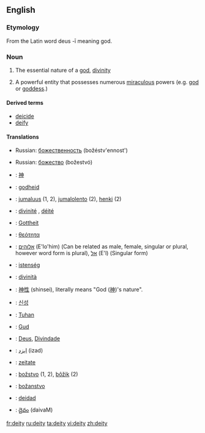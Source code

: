 ==English==

===Etymology===
From the Latin word deus -ī meaning god.

===Noun===
{{en-noun-reg-y|deit|y}}

# {{cattag|religion|God}} The essential nature of a [[god]], [[divinity]]
# {{cattag|religion|God}} A powerful entity that possesses numerous [[miraculous]] powers (e.g. [[god]] or [[goddess]].)

====Derived terms====
*[[deicide]]
*[[deify]]

====Translations====
{{trans-top|The essential nature of a god, divinity}}
{{trans-mid}}
*Russian: [[божественность]] (božéstv'ennost') {{f}}
{{trans-bottom}}

{{trans-top|A powerful entity that possesses numerous miraculous powers}}
{{trans-mid}}
*Russian: [[божество]] (božestvó) {{n}}
{{trans-bottom}}

{{rfc-trans}}
{{trans-top|Translations to be checked}}
*{{ttbc|Chinese}}: [[神]]
*{{ttbc|Dutch}}: [[godheid]] {{f}}
*{{ttbc|Finnish}}: [[jumaluus]] (1, 2), [[jumalolento]] (2), [[henki]] (2)
*{{ttbc|French}}: [[divinité]] {{f}}, [[déité]] {{f}}
*{{ttbc|German}}: [[Gottheit]] {{f}}
*{{ttbc|Greek}}: [[θεότητα]] {{f}}
*{{ttbc|Hebrew}}: [[אלוהים]] (E'lo'him) (Can be related as male, female, singular or plural, however word form is plural), [[אל]] (E'l) (Singular form)
*{{ttbc|Hungarian}}: [[istenség]]
*{{ttbc|Italian}}: [[divinità]] {{f}}
*{{ttbc|Japanese}}: [[神性]] (shinsei), literally means "God ([[神]])'s nature".
{{trans-mid}}
*{{ttbc|Korean}}: [[신성]]
*{{ttbc|Malay}}: [[Tuhan]]
*{{ttbc|Norwegian}}: [[Gud]]
*{{ttbc|Portuguese}}: [[Deus]], [[Divindade]]
*{{ttbc|Persian}}: [[ایزد]] (izad)
*{{ttbc|Romanian}}: [[zeitate]] {{f}}
*{{ttbc|Slovak}}: [[božstvo]] {{n}} (1, 2), [[bôžik]] {{m}} (2)
*{{ttbc|Slovene}}: [[božanstvo]] {{n}}
*{{ttbc|Spanish}}: [[deidad]] {{f}}
*{{ttbc|Telugu}}: [[దైవం]] (daivaM)
{{trans-bottom}}

[[fr:deity]]
[[ru:deity]]
[[ta:deity]]
[[vi:deity]]
[[zh:deity]]
